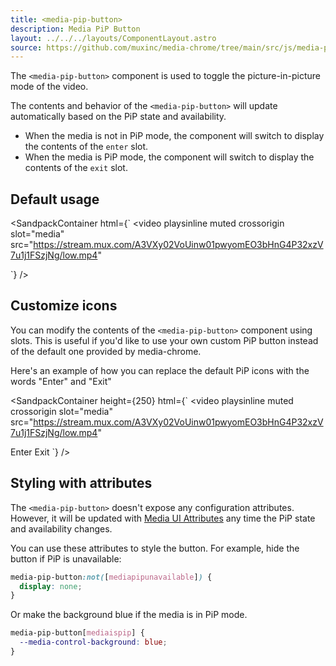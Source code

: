 ```yaml
---
title: <media-pip-button>
description: Media PiP Button
layout: ../../../layouts/ComponentLayout.astro
source: https://github.com/muxinc/media-chrome/tree/main/src/js/media-pip-button.js
---
```



The `<media-pip-button>` component is used to toggle the picture-in-picture mode of the video.

The contents and behavior of the `<media-pip-button>` will update automatically based on the PiP state and availability.
- When the media is not in PiP mode, the component will switch to display the contents of the `enter` slot.
- When the media is PiP mode, the component will switch to display the contents of the `exit` slot.

## Default usage

<SandpackContainer
  html={`<media-controller defaultsubtitles>
  <video
    playsinline muted crossorigin
    slot="media"
    src="https://stream.mux.com/A3VXy02VoUinw01pwyomEO3bHnG4P32xzV7u1j1FSzjNg/low.mp4"
  ></video>
  <media-pip-button></media-pip-button>
</media-controller>`}
/>

## Customize icons

You can modify the contents of the `<media-pip-button>` component using slots.
This is useful if you'd like to use your own custom PiP button instead of the default one provided by media-chrome.

Here's an example of how you can replace the default PiP icons with the words "Enter" and "Exit"

<SandpackContainer
  height={250}
  html={`<media-controller defaultsubtitles>
  <video
    playsinline muted crossorigin
    slot="media"
    src="https://stream.mux.com/A3VXy02VoUinw01pwyomEO3bHnG4P32xzV7u1j1FSzjNg/low.mp4"
  ></video>
  <media-pip-button>
    <span slot="enter">Enter</span>
    <span slot="exit">Exit</span>
  </media-pip-button>
</media-controller>`}
/>

## Styling with attributes

The `<media-pip-button>` doesn't expose any configuration attributes.
However, it will be updated with [Media UI Attributes](#media-ui-attributes) any time the PiP state and availability changes.

You can use these attributes to style the button. For example, hide the button if PiP is unavailable:

```css
media-pip-button:not([mediapipunavailable]) {
  display: none;
}
```
Or make the background blue if the media is in PiP mode.
```css
media-pip-button[mediaispip] {
  --media-control-background: blue;
}
```
